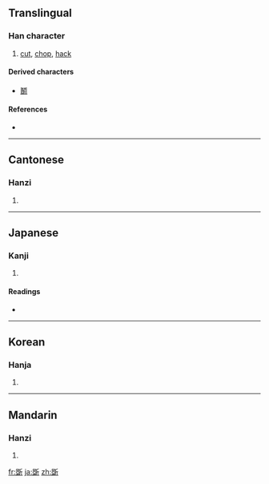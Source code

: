 {{also|斵}}
==Translingual==

===Han character===
{{Han char|rn=69|rad=斤|as=10|sn=14|four=7212<sub>1</sub>|canj=口一竹一中 (RMHML)}}

# [[cut]], [[chop]], [[hack]]

====Derived characters====
{{rfc-header|Derived characters|lang=mul}}
* [[鬭]]

====References====
* {{Han ref|kx=0480.180|dkj=13585|dj=0841.050|hdz=32027.100|uh=65B2|ud=26034|bh=E5C1|bd=58817}}

----

==Cantonese==

===Hanzi===
{{yue-hanzi|jyut=|y=deuk3}}

# {{defn|Cantonese}}

----

==Japanese==

===Kanji===
{{ja-kanji|grade=|rs=斤10}}

# {{defn|Japanese}}

====Readings====
* {{ja-readings|on=[[たく]] (taku)|kun=[[きる]] (kiru)}}

----

==Korean==

===Hanja===
{{ko-hanja|hangeul=착|eumhun=|rv=chak|mr=ch'ak|y=chak}}

# {{defn|Korean}}

----

==Mandarin==

===Hanzi===
{{cmn-hanzi|pin=[[zhuó]] ([[zhuo2]])|wg=cho<sup>2</sup>}}

# {{defn|Mandarin}}

[[fr:斲]]
[[ja:斲]]
[[zh:斲]]